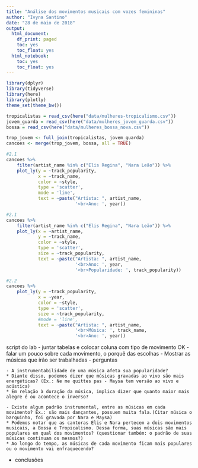 ```yaml
---
title: "Análise dos movimentos musicais com vozes femininas"
author: "Ivyna Santino"
date: "28 de maio de 2018"
output:
  html_document:
    df_print: paged
    toc: yes
    toc_float: yes
  html_notebook:
    toc: yes
    toc_float: yes
---
```


```r
library(dplyr)
library(tidyverse)
library(here)
library(plotly)
theme_set(theme_bw())
```

```r
tropicalistas = read_csv(here("data/mulheres-tropicalismo.csv"))
jovem_guarda = read_csv(here("data/mulheres_jovem_guarda.csv"))
bossa = read_csv(here("data/mulheres_bossa_nova.csv"))

trop_jovem <- full_join(tropicalistas, jovem_guarda) 
cancoes <- merge(trop_jovem, bossa, all = TRUE)

```


```r
#2.1
cancoes %>% 
    filter(artist_name %in% c("Elis Regina", "Nara Leão")) %>% 
    plot_ly(y = ~track_popularity,
            x = ~track_name,
            color = ~style,
            type = 'scatter',
            mode = 'line',
            text = ~paste("Artista: ", artist_name,
                          '<br>Ano: ', year))
```

```r
#2.1
cancoes %>% 
    filter(artist_name %in% c("Elis Regina", "Nara Leão")) %>% 
    plot_ly(x = ~artist_name,
            y = ~track_name,
            color = ~style,
            type = 'scatter',
            size = ~track_popularity,
            text = ~paste("Artista: ", artist_name,
                          '<br>Ano: ', year,
                          '<br>Popularidade: ', track_popularity))
```

```r
#2.2
cancoes %>% 
    plot_ly(y = ~track_popularity,
            x = ~year,
            color = ~style,
            type = 'scatter',
            size = ~track_popularity,
            #mode = 'line',
            text = ~paste("Artista: ", artist_name,
                          '<br>Música: ', track_name,
                          '<br>Ano: ', year))
```



script do lab
- juntar tabelas e colocar coluna com tipo de movimento OK
- falar um pouco sobre cada movimento, o porquê das escolhas
- Mostrar as músicas que irão ser trabalhadas
- perguntas
    
    - A instrumentabilidade de uma música afeta sua popularidade?
    * Diante disso, podemos dizer que músicas gravadas ao vivo são mais energéticas? (Ex.: Ne me quittes pas - Maysa tem versão ao vivo e acústica)
    * Em relação à duração da música, implica dizer que quanto maior mais alegre é ou acontece o inverso?
    
    - Existe algum padrão instrumental, entre as músicas em cada movimento? Ex.: são mais dançantes, possuem muita fala.(Citar música o barquinho, foi gravada por Nara e Maysa)
    * Podemos notar que as cantoras Elis e Nara pertecem a dois movimentos musicais, a Bossa e Tropicalismo. Dessa forma, suas músicas são mais populares em qual dos movimentos? (questionar também: o padrão de suas músicas continuam os mesmos?) 
    * Ao longo do tempo, as músicas de cada movimento ficam mais populares ou o movimento vai enfraquecendo?

- conclusões
